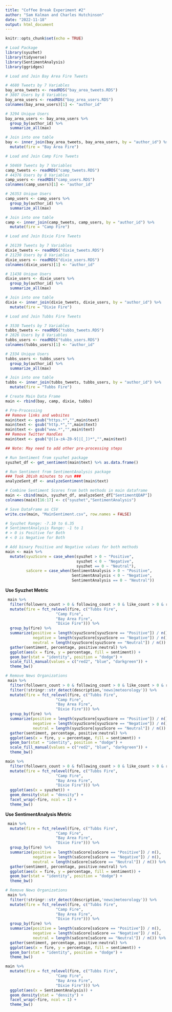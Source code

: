 ```yaml
---
title: "Coffee Break Experiment #2"
author: "Sam Kalman and Charles Hutchinson"
date: "2022-11-18"
output: html_document
---
```


```r
knitr::opts_chunk$set(echo = TRUE)
```

```r
# Load Package
library(syuzhet)
library(tidyverse)
library(SentimentAnalysis)
library(ggridges)
```

```r
# Load and Join Bay Area Fire Tweets

# 4680 Tweets by 7 Variables
bay_area_tweets <- readRDS("bay_area_tweets.RDS")
# 3807 Users by 8 Variables
bay_area_users <- readRDS("bay_area_users.RDS")
colnames(bay_area_users)[1] <- "author_id"

# 3294 Unique Users
bay_area_users <- bay_area_users %>% 
  group_by(author_id) %>% 
  summarize_all(max)

# Join into one table
bay <- inner_join(bay_area_tweets, bay_area_users, by = "author_id") %>%
  mutate(fire = "Bay Area Fire")
```

```r
# Load and Join Camp Fire Tweets

# 50469 Tweets by 7 Variables
camp_tweets <- readRDS("camp_tweets.RDS")
# 44376 Users by 8 Variables
camp_users <- readRDS("camp_users.RDS")
colnames(camp_users)[1] <- "author_id"

# 26353 Unique Users
camp_users <- camp_users %>% 
  group_by(author_id) %>% 
  summarize_all(max)

# Join into one table
camp <- inner_join(camp_tweets, camp_users, by = "author_id") %>%
  mutate(fire = "Camp Fire")
```

```r
# Load and Join Dixie Fire Tweets

# 26139 Tweets by 7 Variables
dixie_tweets <- readRDS("dixie_tweets.RDS")
# 21230 Users by 8 Variables
dixie_users <- readRDS("dixie_users.RDS")
colnames(dixie_users)[1] <- "author_id"

# 11438 Unique Users
dixie_users <- dixie_users %>% 
  group_by(author_id) %>% 
  summarize_all(max)

# Join into one table
dixie <- inner_join(dixie_tweets, dixie_users, by = "author_id") %>%
  mutate(fire = "Dixie Fire")
```

```r
# Load and Join Tubbs Fire Tweets

# 3530 Tweets by 7 Variables
tubbs_tweets <- readRDS("tubbs_tweets.RDS")
# 2826 Users by 8 Variables
tubbs_users <- readRDS("tubbs_users.RDS")
colnames(tubbs_users)[1] <- "author_id"

# 2334 Unique Users
tubbs_users <- tubbs_users %>% 
  group_by(author_id) %>% 
  summarize_all(max)

# Join into one table
tubbs <- inner_join(tubbs_tweets, tubbs_users, by = "author_id") %>%
  mutate(fire = "Tubbs Fire")
```

```r
# Create Main Data Frame
main <- rbind(bay, camp, dixie, tubbs)
```

```r
# Pre-Processing
## Remove links and websites
main$text <- gsub("https.*","",main$text)
main$text <- gsub("http.*","",main$text)
main$text <- gsub("www.*","",main$text)
## Remove Twitter Handles
main$text <- gsub("@([a-zA-Z0-9]|[_])*","",main$text)

## Note: May need to add other pre-processing steps
```

```r
# Run Sentiment from syuzhet package
syuzhet_df <- get_sentiment(main$text) %>% as.data.frame()
```

```r
# Run Sentiment from SentimentAnalysis package
### Took 20ish minutes to run ###
analyzeSent_df <- analyzeSentiment(main$text)
```

```r
# Combine Sentiment Scores from both methods in main dataframe
main <- cbind(main, syuzhet_df, analyzeSent_df["SentimentQDAP"])
colnames(main)[16:17] <- c("syuzhet","SentimentAnalysis")
```

```r
# Save DataFrame as CSV
write.csv(main, "MainSentiment.csv", row.names = FALSE)
```

```r
# Syuzhet Range: -7.10 to 6.35
# SentimentAnalysis Range: -1 to 1
# > 0 is Positive for Both
# < 0 is Negative for Both
```

```r
# Add binary Positive and Negative values for both methods
main <- main %>% 
  mutate(syuzScore = case_when(syuzhet > 0 ~ "Positive", 
                               syuzhet < 0 ~ "Negative",
                               syuzhet == 0 ~ "Neutral"),
         saScore = case_when(SentimentAnalysis > 0 ~ "Positive", 
                             SentimentAnalysis < 0 ~ "Negative",
                             SentimentAnalysis == 0 ~ "Neutral"))


```

**Use Syuzhet Metric **

```r
 main %>%
  filter(followers_count > 0 & following_count > 0 & like_count > 0 & retweet_count > 0) %>%
  mutate(fire = fct_relevel(fire, c("Tubbs Fire", 
                      "Camp Fire", 
                      "Bay Area Fire", 
                      "Dixie Fire"))) %>%
  group_by(fire) %>%
  summarize(positive = length(syuzScore[syuzScore == "Positive"]) / n(),
            negative = length(syuzScore[syuzScore == "Negative"]) / n(),
            neutral = length(syuzScore[syuzScore == "Neutral"]) / n()) %>%
  gather(sentiment, percentage, positive:neutral) %>%
  ggplot(aes(x = fire, y = percentage, fill = sentiment)) +
  geom_bar(stat = "identity", position = "dodge") + 
  scale_fill_manual(values = c("red2", "blue", "darkgreen")) +
  theme_bw()
```

```r
# Remove News Organizations
 main %>%
  filter(followers_count > 0 & following_count > 0 & like_count > 0 & retweet_count > 0 & reply_count > 0) %>%
  filter(!stringr::str_detect(description,'news|meteorology')) %>%
  mutate(fire = fct_relevel(fire, c("Tubbs Fire", 
                      "Camp Fire", 
                      "Bay Area Fire", 
                      "Dixie Fire"))) %>%
  group_by(fire) %>%
  summarize(positive = length(syuzScore[syuzScore == "Positive"]) / n(),
            negative = length(syuzScore[syuzScore == "Negative"]) / n(),
            neutral = length(syuzScore[syuzScore == "Neutral"]) / n()) %>%
  gather(sentiment, percentage, positive:neutral) %>%
  ggplot(aes(x = fire, y = percentage, fill = sentiment)) +
  geom_bar(stat = "identity", position = "dodge") + 
  scale_fill_manual(values = c("red2", "blue", "darkgreen")) + 
  theme_bw()
```

```r
main %>%
  filter(followers_count > 0 & following_count > 0 & like_count > 0 & retweet_count > 0) %>%
  mutate(fire = fct_relevel(fire, c("Tubbs Fire", 
                      "Camp Fire", 
                      "Bay Area Fire", 
                      "Dixie Fire"))) %>%
  ggplot(aes(x = syuzhet)) +
  geom_density(stat = "density") +
  facet_wrap(~fire, ncol = 1) +
  theme_bw()
```

**Use SentimentAnalysis Metric**

```r
 main %>%
  mutate(fire = fct_relevel(fire, c("Tubbs Fire", 
                      "Camp Fire", 
                      "Bay Area Fire", 
                      "Dixie Fire"))) %>%
  group_by(fire) %>%
  summarize(positive = length(saScore[saScore == "Positive"]) / n(),
            negative = length(saScore[saScore == "Negative"]) / n(),
            neutral = length(saScore[saScore == "Neutral"]) / n()) %>%
  gather(sentiment, percentage, positive:neutral) %>%
  ggplot(aes(x = fire, y = percentage, fill = sentiment)) +
  geom_bar(stat = "identity", position = "dodge") + 
  theme_bw()
```

```r
# Remove News Organizations
 main %>%
  filter(!stringr::str_detect(description,'news|meteorology')) %>%
  mutate(fire = fct_relevel(fire, c("Tubbs Fire", 
                      "Camp Fire", 
                      "Bay Area Fire", 
                      "Dixie Fire"))) %>%
  group_by(fire) %>%
  summarize(positive = length(saScore[saScore == "Positive"]) / n(),
            negative = length(saScore[saScore == "Negative"]) / n(),
            neutral = length(saScore[saScore == "Neutral"]) / n()) %>%
  gather(sentiment, percentage, positive:neutral) %>%
  ggplot(aes(x = fire, y = percentage, fill = sentiment)) +
  geom_bar(stat = "identity", position = "dodge") + 
  theme_bw()
```

```r
main %>%
  mutate(fire = fct_relevel(fire, c("Tubbs Fire", 
                      "Camp Fire", 
                      "Bay Area Fire", 
                      "Dixie Fire"))) %>%
  ggplot(aes(x = SentimentAnalysis)) +
  geom_density(stat = "density") +
  facet_wrap(~fire, ncol = 1) +
  theme_bw()
```